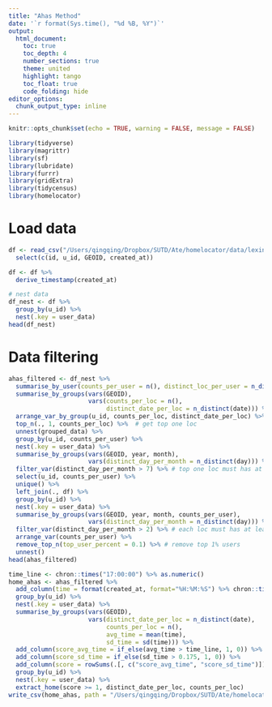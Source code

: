 ```yaml
---
title: "Ahas Method"
date: '`r format(Sys.time(), "%d %B, %Y")`'
output: 
  html_document:
    toc: true 
    toc_depth: 4  
    number_sections: true  
    theme: united  
    highlight: tango  
    toc_float: true   
    code_folding: hide
editor_options: 
  chunk_output_type: inline
---
```


```r
knitr::opts_chunk$set(echo = TRUE, warning = FALSE, message = FALSE)
```

```r
library(tidyverse)
library(magrittr)
library(sf)
library(lubridate)
library(furrr)
library(gridExtra)
library(tidycensus)
library(homelocator)
```

# Load data
```r
df <- read_csv("/Users/qingqing/Dropbox/SUTD/Ate/homelocator/data/lexington-with-GEOID-2012-2017.csv") %>% 
  select(c(id, u_id, GEOID, created_at)) 

df <- df %>% 
  derive_timestamp(created_at)

# nest data 
df_nest <- df %>% 
  group_by(u_id) %>% 
  nest(.key = user_data)
head(df_nest)
```

# Data filtering 
```r
ahas_filtered <- df_nest %>% 
  summarise_by_user(counts_per_user = n(), distinct_loc_per_user = n_distinct(GEOID)) %>% 
  summarise_by_groups(vars(GEOID), 
                      vars(counts_per_loc = n(), 
                           distinct_date_per_loc = n_distinct(date))) %>% 
  arrange_var_by_group(u_id, counts_per_loc, distinct_date_per_loc) %>% 
  top_n(., 1, counts_per_loc) %>%  # get top one loc
  unnest(grouped_data) %>% 
  group_by(u_id, counts_per_user) %>% 
  nest(.key = user_data) %>% 
  summarise_by_groups(vars(GEOID, year, month), 
                      vars(distinct_day_per_month = n_distinct(day))) %>% 
  filter_var(distinct_day_per_month > 7) %>% # top one loc must has at least 7 distinct day 
  select(u_id, counts_per_user) %>% 
  unique() %>% 
  left_join(., df) %>% 
  group_by(u_id) %>% 
  nest(.key = user_data) %>% 
  summarise_by_groups(vars(GEOID, year, month, counts_per_user), 
                      vars(distinct_day_per_month = n_distinct(day))) %>% 
  filter_var(distinct_day_per_month > 2) %>% # each loc must has at least 2 distinct day 
  arrange_var(counts_per_user) %>% 
  remove_top_n(top_user_percent = 0.1) %>% # remove top 1% users  
  unnest()
head(ahas_filtered)
```


```r
time_line <- chron::times("17:00:00") %>% as.numeric()
home_ahas <- ahas_filtered %>% 
  add_column(time = format(created_at, format="%H:%M:%S") %>% chron::times()) %>% 
  group_by(u_id) %>% 
  nest(.key = user_data) %>% 
  summarise_by_groups(vars(GEOID),
                      vars(distinct_date_per_loc = n_distinct(date),
                           counts_per_loc = n(),
                           avg_time = mean(time),
                           sd_time = sd(time))) %>% 
  add_column(score_avg_time = if_else(avg_time > time_line, 1, 0)) %>% 
  add_column(score_sd_time = if_else(sd_time > 0.175, 1, 0)) %>% 
  add_column(score = rowSums(.[, c("score_avg_time", "score_sd_time")])) %>% 
  group_by(u_id) %>% 
  nest(.key = user_data) %>% 
  extract_home(score >= 1, distinct_date_per_loc, counts_per_loc)
write_csv(home_ahas, path = "/Users/qingqing/Dropbox/SUTD/Ate/homelocator/comparison/result_ahas.csv")
```






